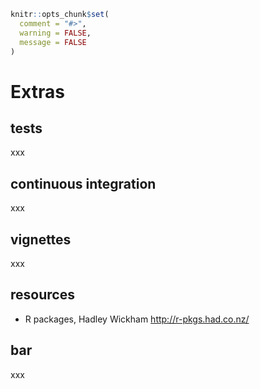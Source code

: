 ```r
knitr::opts_chunk$set(
  comment = "#>",
  warning = FALSE,
  message = FALSE
)
```

# Extras

## tests {#extras-tests}

xxx

## continuous integration {#extras-ci}

xxx

## vignettes {#extras-vign}

xxx

## resources {#extras-resources}

* R packages, Hadley Wickham <http://r-pkgs.had.co.nz/>

## bar {#extras-bar}

xxx
